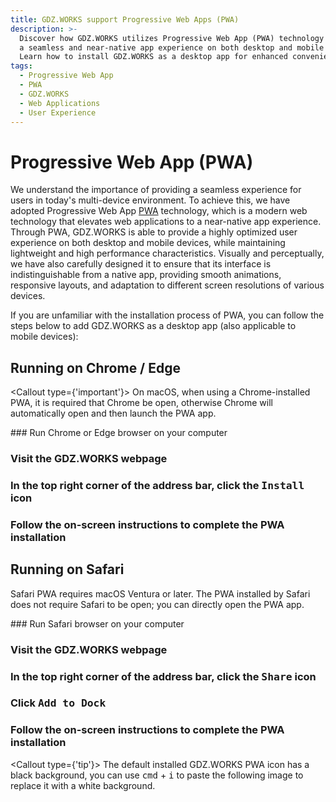 ```yaml
---
title: GDZ.WORKS support Progressive Web Apps (PWA)
description: >-
  Discover how GDZ.WORKS utilizes Progressive Web App (PWA) technology to provide
  a seamless and near-native app experience on both desktop and mobile devices.
  Learn how to install GDZ.WORKS as a desktop app for enhanced convenience.
tags:
  - Progressive Web App
  - PWA
  - GDZ.WORKS
  - Web Applications
  - User Experience
---
```


# Progressive Web App (PWA)

We understand the importance of providing a seamless experience for users in today's multi-device environment. To achieve this, we have adopted Progressive Web App [PWA](https://support.google.com/chrome/answer/9658361) technology, which is a modern web technology that elevates web applications to a near-native app experience. Through PWA, GDZ.WORKS is able to provide a highly optimized user experience on both desktop and mobile devices, while maintaining lightweight and high performance characteristics. Visually and perceptually, we have also carefully designed it to ensure that its interface is indistinguishable from a native app, providing smooth animations, responsive layouts, and adaptation to different screen resolutions of various devices.

If you are unfamiliar with the installation process of PWA, you can follow the steps below to add GDZ.WORKS as a desktop app (also applicable to mobile devices):

## Running on Chrome / Edge

<Callout type={'important'}>
  On macOS, when using a Chrome-installed PWA, it is required that Chrome be open, otherwise Chrome
  will automatically open and then launch the PWA app.
</Callout>

<Steps>
  ### Run Chrome or Edge browser on your computer

  ### Visit the GDZ.WORKS webpage

  ### In the top right corner of the address bar, click the <kbd>Install</kbd> icon

  ### Follow the on-screen instructions to complete the PWA installation
</Steps>

## Running on Safari

Safari PWA requires macOS Ventura or later. The PWA installed by Safari does not require Safari to be open; you can directly open the PWA app.

<Steps>
  ### Run Safari browser on your computer

  ### Visit the GDZ.WORKS webpage

  ### In the top right corner of the address bar, click the <kbd>Share</kbd> icon

  ### Click <kbd>Add to Dock</kbd>

  ### Follow the on-screen instructions to complete the PWA installation
</Steps>

<Callout type={'tip'}>
  The default installed GDZ.WORKS PWA icon has a black background, you can use <kbd>cmd</kbd> +  <kbd>i</kbd> to paste the following image to replace it with a white background.
</Callout>
